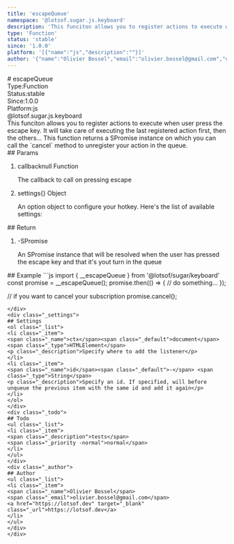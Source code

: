 ```yaml
---
title: 'escapeQueue'
namespace: '@lotsof.sugar.js.keyboard'
description: 'This funciton allows you to register actions to execute when user press the escape key. It will take care of executing the last registered action first, then the others... This function returns a SPromise instance on which you can call the `cancel` method to unregister your action in the queue.'
type: 'Function'
status: 'stable'
since: '1.0.0'
platform: '[{"name":"js","description":""}]'
author: '{"name":"Olivier Bossel","email":"olivier.bossel@gmail.com","url":"https://lotsof.dev"}'
---
```

<div class="docmap-mdx">
# escapeQueue
<div class="_metas">
<div class="_type"><span class="_type-label">Type:</span><span class="_type-value">Function</span></div>
<div class="_status"><span class="_status-label">Status:</span><span class="_status-value -stable">stable</span></div>
<div class="_since"><span class="_since-label">Since:</span><span class="_since-value">1.0.0</span></div>
<div class="_platform"><span class="_platform-label">Platform:</span><span class="_platform-value -js">js</span></div>
</div>
<div class="_namespace">@lotsof.sugar.js.keyboard</div>
<div class="_description typo-lead typo-format">
This funciton allows you to register actions to execute when user press the escape key.
It will take care of executing the last registered action first, then the others...
This function returns a SPromise instance on which you can call the `cancel` method to unregister your
action in the queue.
</div>
<div class="_params">
## Params
<ol class="_list">
<li class="_item">
<span class="_name">callback</span><span class="_default">null</span> <span class="_type">Function</span>
<p class="_description">The callback to call on pressing escape</p>
</li>
<li class="_item">
<span class="_name">settings</span><span class="_default">&lcub;&rcub;</span> <span class="_type">Object</span>
<p class="_description">An option object to configure your hotkey&period; Here&apos;s the list of available settings&colon;</p>
</li>
</ol>
</div>
<div class="_return">
## Return
<ol class="_list">
<li class="_item">
<span class="_default">-</span><span class="_type">SPromise</span>
<p class="_description">An SPromise instance that will be resolved when the user has pressed the escape key and that it&apos;s yout turn in the queue</p>
</li>
</ol>
</div>
<div class="_examples">
## Example
```js
import { __escapeQueue } from '@lotsof/sugar/keyboard'
const promise = __escapeQueue();
promise.then(() => {
     // do something...
});

// if you want to cancel your subscription
promise.cancel();
```
</div>
<div class="_settings">
## Settings
<ol class="_list">
<li class="_item">
<span class="_name">ctx</span><span class="_default">document</span> <span class="_type">HTMLElement</span>
<p class="_description">Specify where to add the listener</p>
</li>
<li class="_item">
<span class="_name">id</span><span class="_default">-</span> <span class="_type">String</span>
<p class="_description">Specify an id. If specified, will before unqueue the previous item with the same id and add it again</p>
</li>
</ol>
</div>
<div class="_todo">
## Todo
<ul class="_list">
<li class="_item">
<span class="_description">tests</span>
<span class="_priority -normal">normal</span>
</li>
</ul>
</div>
<div class="_author">
## Author
<ul class="_list">
<li class="_item">
<span class="_name">Olivier Bossel</span>
<span class="_email">olivier.bossel@gmail.com</span>
<a href="https://lotsof.dev" target="_blank" class="_url">https://lotsof.dev</a>
</li>
</ul>
</div>
</div>